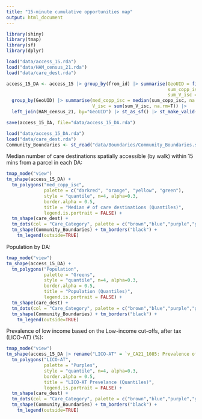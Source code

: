 ```yaml
---
title: "15-minute cumulative opportunities map"
output: html_document
---
```


```r
library(shiny)
library(tmap)
library(sf)
library(dplyr)
```

```r
load("data/access_15.rda")
load("data/HAM_census_21.rda")
load("data/care_dest.rda")

access_15_DA <- access_15 |> group_by(from_id) |> summarise(GeoUID = first(GeoUID),
                                                            sum_copp_isc = sum(copp_isc),
                                                            sum_V_isc = sum(V_isc)) |> 
  group_by(GeoUID) |> summarise(med_copp_isc = median(sum_copp_isc, na.rm=T),
                                V_isc = sum(sum_V_isc, na.rm=T)) |>
  left_join(HAM_census_21, by="GeoUID") |> st_as_sf() |> st_make_valid()

save(access_15_DA, file="data/access_15_DA.rda")
```

```r
load("data/access_15_DA.rda")
load("data/care_dest.rda")
Community_Boundaries <- st_read("data/Boundaries/Community_Boundaries.shp", quiet = TRUE)
```

Median number of care destinations spatially accessible (by walk) within 15 mins from a parcel in each DA: 

```r
tmap_mode("view")
tm_shape(access_15_DA) +
  tm_polygons("med_copp_isc",
              palette = c("darkred", "orange", "yellow", "green"),
              style = "quantile", n=4, alpha=0.3,
              border.alpha = 0.5,
              title = "Median # of care destinations (Quantiles)",
              legend.is.portrait = FALSE) +
  tm_shape(care_dest) +
  tm_dots(col = "Care_Category", palette = c("brown","blue","purple","green","cyan"))+
  tm_shape(Community_Boundaries) + tm_borders("black") + 
	tm_legend(outside=TRUE)
```

Population by DA:

```r
tmap_mode("view")
tm_shape(access_15_DA) +
  tm_polygons("Population",
              palette = "Greens",
              style = "quantile", n=4, alpha=0.3,
              border.alpha = 0.5,
              title = "Population (Quantiles)",
              legend.is.portrait = FALSE) +
  tm_shape(care_dest) +
  tm_dots(col = "Care_Category", palette = c("brown","blue","purple","green","cyan"))+
  tm_shape(Community_Boundaries) + tm_borders("black") + 
	tm_legend(outside=TRUE)
```

Prevalence of low income based on the Low-income cut-offs, after tax (LICO-AT) (%):

```r
tmap_mode("view")
tm_shape(access_15_DA |> rename("LICO-AT" = `v_CA21_1085: Prevalence of low income based on the Low-income cut-offs, after tax (LICO-AT) (%)`)) +
  tm_polygons("LICO-AT",
              palette = "Purples",
              style = "quantile", n=4, alpha=0.3,
              border.alpha = 0.5,
              title = "LICO-AT Prevelance (Quantiles)",
              legend.is.portrait = FALSE) +
  tm_shape(care_dest) +
  tm_dots(col = "Care_Category", palette = c("brown","blue","purple","green","cyan"))+
  tm_shape(Community_Boundaries) + tm_borders("black") + 
	tm_legend(outside=TRUE)
```
